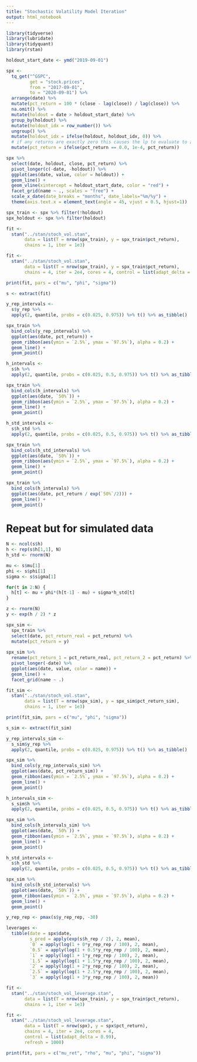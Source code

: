 ```yaml
---
title: "Stochastic Volatility Model Iteration"
output: html_notebook
---
```


```r
library(tidyverse)
library(lubridate)
library(tidyquant)
library(rstan)

holdout_start_date <- ymd("2019-09-01")

spx <-
  tq_get("^GSPC",
         get = "stock.prices",
         from = "2017-09-01",
         to = "2020-09-01") %>%
  arrange(date) %>%
  mutate(pct_return = 100 * (close - lag(close)) / lag(close)) %>%
  na.omit() %>%
  mutate(holdout = date > holdout_start_date) %>%
  group_by(holdout) %>%
  mutate(holdout_idx = row_number()) %>%
  ungroup() %>%
  mutate(holdout_idx = ifelse(holdout, holdout_idx, 0)) %>%
  # if any returns are exactly zero this causes the lp to evaluate to zero
  mutate(pct_return = ifelse(pct_return == 0.0, 1e-4, pct_return))

spx %>%
  select(date, holdout, close, pct_return) %>%
  pivot_longer(c(-date, -holdout)) %>%
  ggplot(aes(date, value, color = holdout)) +
  geom_line() +
  geom_vline(xintercept = holdout_start_date, color = "red") +
  facet_grid(name ~ ., scales = "free") +
  scale_x_date(date_breaks = "months", date_labels="%m/%y") +
  theme(axis.text.x = element_text(angle = 45, vjust = 0.5, hjust=1))
```

```r
spx_train <- spx %>% filter(!holdout)
spx_holdout <- spx %>% filter(holdout)

fit <-
  stan("../stan/stoch_vol.stan",
       data = list(T = nrow(spx_train), y = spx_train$pct_return),
       chains = 1, iter = 1e3)

fit <-
  stan("../stan/stoch_vol.stan",
       data = list(T = nrow(spx_train), y = spx_train$pct_return),
       chains = 4, iter = 2e4, cores = 4, control = list(adapt_delta = 0.99))

print(fit, pars = c("mu", "phi", "sigma"))
```

```r
s <- extract(fit)

y_rep_intervals <-
  s$y_rep %>%
  apply(2, quantile, probs = c(0.025, 0.975)) %>% t() %>% as_tibble()

spx_train %>%
  bind_cols(y_rep_intervals) %>%
  ggplot(aes(date, pct_return)) +
  geom_ribbon(aes(ymin = `2.5%`, ymax = `97.5%`), alpha = 0.2) +
  geom_line() +
  geom_point()
```

```r
h_intervals <-
  s$h %>%
  apply(2, quantile, probs = c(0.025, 0.5, 0.975)) %>% t() %>% as_tibble()

spx_train %>%
  bind_cols(h_intervals) %>%
  ggplot(aes(date, `50%`)) +
  geom_ribbon(aes(ymin = `2.5%`, ymax = `97.5%`), alpha = 0.2) +
  geom_line() +
  geom_point()
```

```r
h_std_intervals <-
  s$h_std %>%
  apply(2, quantile, probs = c(0.025, 0.5, 0.975)) %>% t() %>% as_tibble()

spx_train %>%
  bind_cols(h_std_intervals) %>%
  ggplot(aes(date, `50%`)) +
  geom_ribbon(aes(ymin = `2.5%`, ymax = `97.5%`), alpha = 0.2) +
  geom_line() +
  geom_point()
```

```r
spx_train %>%
  bind_cols(h_intervals) %>%
  ggplot(aes(date, pct_return / exp(`50%`/2))) +
  geom_line() +
  geom_point()
```


# Repeat but for simulated data 

```r
N <- ncol(s$h)
h <- rep(s$h[1,1], N)
h_std <- rnorm(N)

mu <- s$mu[1]
phi <- s$phi[1]
sigma <- s$sigma[1]

for(t in 2:N) {
  h[t] <- mu + phi*(h[t-1] - mu) + sigma*h_std[t]
}

z <- rnorm(N)
y <- exp(h / 2) * z

spx_sim <-
  spx_train %>%
  select(date, pct_return_real = pct_return) %>%
  mutate(pct_return = y)
  
spx_sim %>%
  rename(pct_return_1 = pct_return_real, pct_return_2 = pct_return) %>%
  pivot_longer(-date) %>%
  ggplot(aes(date, value, color = name)) +
  geom_line() +
  facet_grid(name ~ .)
```

```r
fit_sim <-
  stan("../stan/stoch_vol.stan",
       data = list(T = nrow(spx_sim), y = spx_sim$pct_return_sim),
       chains = 1, iter = 1e3)

print(fit_sim, pars = c("mu", "phi", "sigma"))
```
```r
s_sim <- extract(fit_sim)

y_rep_intervals_sim <-
  s_sim$y_rep %>%
  apply(2, quantile, probs = c(0.025, 0.975)) %>% t() %>% as_tibble()

spx_sim %>%
  bind_cols(y_rep_intervals_sim) %>%
  ggplot(aes(date, pct_return_sim)) +
  geom_ribbon(aes(ymin = `2.5%`, ymax = `97.5%`), alpha = 0.2) +
  geom_line() +
  geom_point()
```

```r
h_intervals_sim <-
  s_sim$h %>%
  apply(2, quantile, probs = c(0.025, 0.5, 0.975)) %>% t() %>% as_tibble()

spx_sim %>%
  bind_cols(h_intervals_sim) %>%
  ggplot(aes(date, `50%`)) +
  geom_ribbon(aes(ymin = `2.5%`, ymax = `97.5%`), alpha = 0.2) +
  geom_line() +
  geom_point()
```

```r
h_std_intervals <-
  s$h_std %>%
  apply(2, quantile, probs = c(0.025, 0.5, 0.975)) %>% t() %>% as_tibble()

spx_sim %>%
  bind_cols(h_std_intervals) %>%
  ggplot(aes(date, `50%`)) +
  geom_ribbon(aes(ymin = `2.5%`, ymax = `97.5%`), alpha = 0.2) +
  geom_line() +
  geom_point()
```

```r
y_rep_rep <- pmax(s$y_rep_rep, -30)

leverages <-
  tibble(date = spx$date,
         s_pred = apply(exp(s$h_rep / 2), 2, mean),
         `0` = apply(log(1 + 0*y_rep_rep / 100), 2, mean),
         `0.5` = apply(log(1 + 0.5*y_rep_rep / 100), 2, mean),
         `1` = apply(log(1 + 1*y_rep_rep / 100), 2, mean),
         `1.5` = apply(log(1 + 1.5*y_rep_rep / 100), 2, mean),
         `2` = apply(log(1 + 2*y_rep_rep / 100), 2, mean),
         `2.5` = apply(log(1 + 2.5*y_rep_rep / 100), 2, mean),
         `3` = apply(log(1 + 3*y_rep_rep / 100), 2, mean))
```

```r
fit <-
  stan("../stan/stoch_vol_leverage.stan",
       data = list(T = nrow(spx_train), y = spx_train$pct_return),
       chains = 1, iter = 1e3)

fit <-
  stan("../stan/stoch_vol_leverage.stan",
       data = list(T = nrow(spx), y = spx$pct_return),
       chains = 4, iter = 2e4, cores = 4,
       control = list(adapt_delta = 0.99),
       refresh = 1000)

print(fit, pars = c("mu_ret", "rho", "mu", "phi", "sigma"))
```

